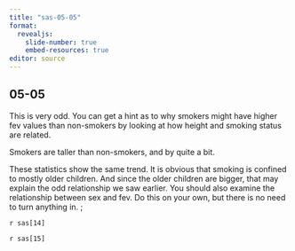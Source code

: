 ```yaml
---
title: "sas-05-05"
format: 
  revealjs:
    slide-number: true
    embed-resources: true
editor: source
---
```


## 05-05

::: notes

This is very odd. You can get a hint as 
to why smokers might have higher fev values than
non-smokers by looking at how height and smoking
status are related.

Smokers are taller than 
non-smokers, and by quite a bit.

These statistics show the same
trend. It is obvious that smoking is confined to
mostly older children. And since the older
children are bigger, that may explain the odd
relationship we saw earlier. You should also
examine the relationship between sex and fev.
Do this on your own, but there is no need to 
turn anything in. ;

:::

`r sas[14]`

`r sas[15]`

